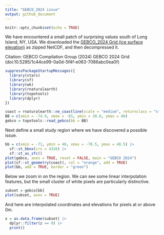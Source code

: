 ```yaml
---
title: "GEBCO_2024 issue"
output: github_document
---
```


```r
knitr::opts_chunk$set(echo = TRUE)
```

We have encountered a small patch of surprising values south of Long Island, NY, USA. We downloaded the [GEBCO_2024 Grid (ice surface elevation)](https://www.gebco.net/data_and_products/gridded_bathymetry_data/) as zipped NetCDF, and then decompressed it.

Citation: GEBCO Compilation Group (2024) GEBCO 2024 Grid (doi:10.5285/1c44ce99-0a0d-5f4f-e063-7086abc0ea0f)

```r
suppressPackageStartupMessages({
  library(stars)
  library(sf)
  library(wk)
  library(rnaturalearth)
  library(topotools)
  library(dplyr)
})

coast = rnaturalearth::ne_coastline(scale = "medium", returnclass = "sf")
BB = c(xmin = -74.9, xmax = -65, ymin = 38.8, ymax = 46)
gebco = topotools::read_gebco(bb = BB)
```

Next define a small study region where we have discovered a possible issue.

```r
bb = c(xmin = -71, ymin = 40, xmax = -70.5, ymax = 40.5) |>
  sf::st_bbox(crs = 4326) |>
  sf::st_as_sfc()
plot(gebco, axes = TRUE, reset = FALSE, main = "GEBCO 2024")
plot(sf::st_geometry(coast), col = "orange", add = TRUE)
plot(bb, add = TRUE, border = "green")
```

Below we zoom in on the region.  We can see some linear interpolation features, but the small cluster of white pixels are particularly distinctive.

```r
subset = gebco[bb]
plot(subset, axes = TRUE)
```

And here are interpolated coordinates and elevations for pixels at or above 0m.

```r
x = as.data.frame(subset) |>
  dplyr::filter(z >= 0) |>
  print()
```

